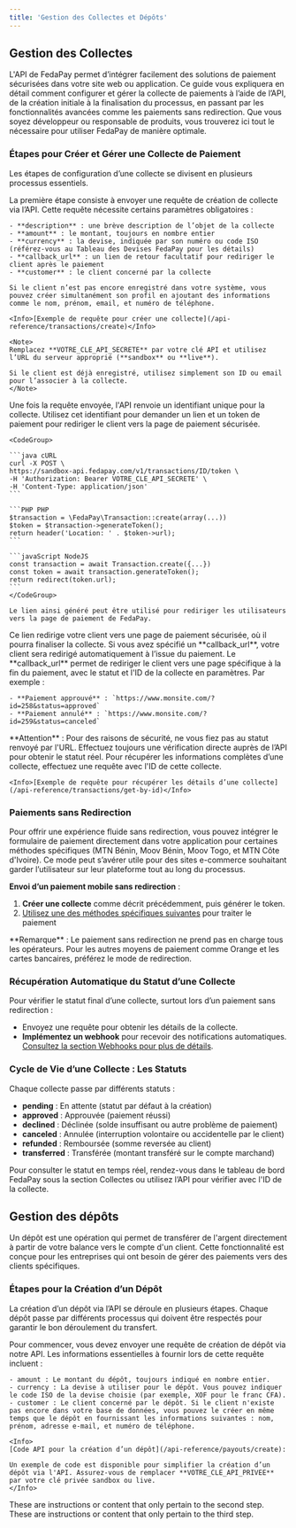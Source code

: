 ```yaml
---
title: 'Gestion des Collectes et Dépôts'
---
```


## Gestion des Collectes

L'API de FedaPay permet d’intégrer facilement des solutions de paiement sécurisées dans votre site web ou application. Ce guide vous expliquera en détail comment configurer et gérer la collecte de paiements à l’aide de l’API, de la création initiale à la finalisation du processus, en passant par les fonctionnalités avancées comme les paiements sans redirection. Que vous soyez développeur ou responsable de produits, vous trouverez ici tout le nécessaire pour utiliser FedaPay de manière optimale.

### Étapes pour Créer et Gérer une Collecte de Paiement

Les étapes de configuration d’une collecte se divisent en plusieurs processus essentiels.

<Steps>
  <Step title=" Initialisation de la Collecte : Création d'une Requête">
    La première étape consiste à envoyer une requête de création de collecte via l’API. Cette requête nécessite certains paramètres obligatoires :

    - **description** : une brève description de l’objet de la collecte
    - **amount** : le montant, toujours en nombre entier
    - **currency** : la devise, indiquée par son numéro ou code ISO (référez-vous au Tableau des Devises FedaPay pour les détails)
    - **callback_url** : un lien de retour facultatif pour rediriger le client après le paiement
    - **customer** : le client concerné par la collecte

    Si le client n’est pas encore enregistré dans votre système, vous pouvez créer simultanément son profil en ajoutant des informations comme le nom, prénom, email, et numéro de téléphone.

    <Info>[Exemple de requête pour créer une collecte](/api-reference/transactions/create)</Info>

    <Note>
    Remplacez **VOTRE_CLE_API_SECRETE** par votre clé API et utilisez l’URL du serveur approprié (**sandbox** ou **live**).
    
    Si le client est déjà enregistré, utilisez simplement son ID ou email pour l’associer à la collecte.
    </Note>

  </Step>
  <Step title="Génération du Token et du Lien de Paiement">
    Une fois la requête envoyée, l'API renvoie un identifiant unique pour la collecte. Utilisez cet identifiant pour demander un lien et un token de paiement pour rediriger le client vers la page de paiement sécurisée.

    <CodeGroup>

    ```java cURL
    curl -X POST \
    https://sandbox-api.fedapay.com/v1/transactions/ID/token \
    -H 'Authorization: Bearer VOTRE_CLE_API_SECRETE' \
    -H 'Content-Type: application/json'
    ```

    ```PHP PHP
    $transaction = \FedaPay\Transaction::create(array(...))
    $token = $transaction->generateToken();
    return header('Location: ' . $token->url);
    ```

    ```javaScript NodeJS
    const transaction = await Transaction.create({...})
    const token = await transaction.generateToken();
    return redirect(token.url);
    ```
    </CodeGroup>

    Le lien ainsi généré peut être utilisé pour rediriger les utilisateurs vers la page de paiement de FedaPay.

  </Step>
  <Step title="Redirection vers la Page de Paiement">
    Ce lien redirige votre client vers une page de paiement sécurisée, où il pourra finaliser la collecte. Si vous avez spécifié un **callback_url**, votre client sera redirigé automatiquement à l’issue du paiement.
  </Step>
  <Step title="Utilisation du Lien de Retour (Callback URL)">
    Le **callback_url** permet de rediriger le client vers une page spécifique à la fin du paiement, avec le statut et l'ID de la collecte en paramètres. Par exemple :

    - **Paiement approuvé** : `https://www.monsite.com/?id=258&status=approved`
    - **Paiement annulé** : `https://www.monsite.com/?id=259&status=canceled`

  <Warning>
  **Attention** : Pour des raisons de sécurité, ne vous fiez pas au statut renvoyé par l'URL. 
  Effectuez toujours une vérification directe auprès de l’API pour obtenir le statut réel.
</Warning>

  </Step>
  <Step title=" Récupération des Détails d’une Collecte">
    Pour récupérer les informations complètes d’une collecte, effectuez une requête avec l'ID de cette collecte.

    <Info>[Exemple de requête pour récupérer les détails d’une collecte](/api-reference/transactions/get-by-id)</Info>

  </Step>
</Steps>

### Paiements sans Redirection

Pour offrir une expérience fluide sans redirection, vous pouvez intégrer le formulaire de paiement directement dans votre application pour certaines méthodes spécifiques (MTN Bénin, Moov Bénin, Moov Togo, et MTN Côte d'Ivoire). Ce mode peut s’avérer utile pour des sites e-commerce souhaitant garder l’utilisateur sur leur plateforme tout au long du processus.

**Envoi d’un paiement mobile sans redirection** :

1. **Créer une collecte** comme décrit précédemment, puis générer le token.
2. [Utilisez une des méthodes spécifiques suivantes](/payment-methods/fr/payment-methods-fr) pour traiter le paiement

<Warning>
**Remarque** : Le paiement sans redirection ne prend pas en charge tous les opérateurs. Pour les autres moyens de paiement comme Orange et les cartes bancaires, préférez le mode de redirection.
</Warning>

### Récupération Automatique du Statut d’une Collecte

Pour vérifier le statut final d’une collecte, surtout lors d’un paiement sans redirection :

- Envoyez une requête pour obtenir les détails de la collecte.
- **Implémentez un webhook** pour recevoir des notifications automatiques. [Consultez la section Webhooks pour plus de détails](/integration-api/fr/webhooks-fr).

### Cycle de Vie d’une Collecte : Les Statuts

Chaque collecte passe par différents statuts :

- **pending** : En attente (statut par défaut à la création)
- **approved** : Approuvée (paiement réussi)
- **declined** : Déclinée (solde insuffisant ou autre problème de paiement)
- **canceled** : Annulée (interruption volontaire ou accidentelle par le client)
- **refunded** : Remboursée (somme reversée au client)
- **transferred** : Transférée (montant transféré sur le compte marchand)

<Note>Pour consulter le statut en temps réel, rendez-vous dans le tableau de bord FedaPay sous la section Collectes ou utilisez l’API pour vérifier avec l'ID de la collecte.</Note>

## Gestion des dépôts

Un dépôt est une opération qui permet de transférer de l'argent directement à partir de votre balance vers le compte d'un client. Cette fonctionnalité est conçue pour les entreprises qui ont besoin de gérer des paiements vers des clients spécifiques. 

### Étapes pour la Création d’un Dépôt

La création d’un dépôt via l’API se déroule en plusieurs étapes. Chaque dépôt passe par différents processus qui doivent être respectés pour garantir le bon déroulement du transfert.


<Steps>
  <Step title="Requête de Création d'un Dépôt">
    Pour commencer, vous devez envoyer une requête de création de dépôt via notre API. Les informations essentielles à fournir lors de cette requête incluent :

    - amount : Le montant du dépôt, toujours indiqué en nombre entier.
    - currency : La devise à utiliser pour le dépôt. Vous pouvez indiquer le code ISO de la devise choisie (par exemple, XOF pour le franc CFA).
    - customer : Le client concerné par le dépôt. Si le client n'existe pas encore dans votre base de données, vous pouvez le créer en même temps que le dépôt en fournissant les informations suivantes : nom, prénom, adresse e-mail, et numéro de téléphone.

    <Info>
    [Code API pour la création d’un dépôt](/api-reference/payouts/create):

    Un exemple de code est disponible pour simplifier la création d’un dépôt via l'API. Assurez-vous de remplacer **VOTRE_CLE_API_PRIVEE** par votre clé privée sandbox ou live.
    </Info>


  </Step>
  <Step title="Second Step">
    These are instructions or content that only pertain to the second step.
  </Step>
  <Step title="Third Step">
    These are instructions or content that only pertain to the third step.
  </Step>
</Steps>
